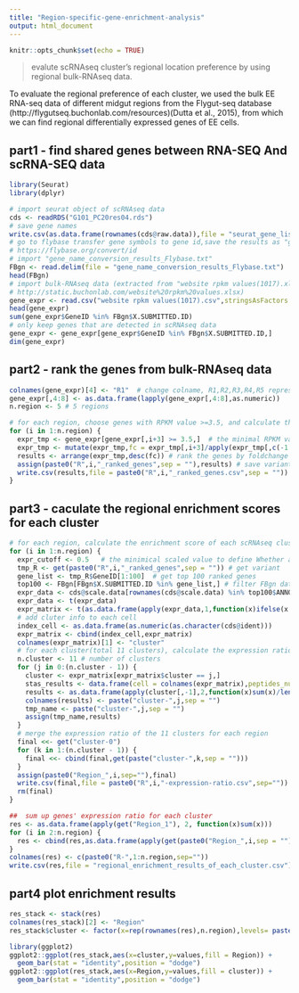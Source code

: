 ```yaml
---
title: "Region-specific-gene-enrichment-analysis"
output: html_document
---
```


```r
knitr::opts_chunk$set(echo = TRUE)
```

> evalute scRNAseq cluster's regional location preference by using regional bulk-RNAseq data.

To evaluate the regional preference of each cluster, we used the bulk EE RNA-seq data of different midgut regions from the Flygut-seq database (http://flygutseq.buchonlab.com/resources)(Dutta et al., 2015), from which we can find regional differentially expressed genes of EE cells.



## part1 -  find shared genes between RNA-SEQ And scRNA-SEQ data

```r
library(Seurat)
library(dplyr)

# import seurat object of scRNAseq data
cds <- readRDS("G101_PC20res04.rds") 
# save gene names
write.csv(as.data.frame(rownames(cds@raw.data)),file = "seurat_gene_list.csv",quote = FALSE,row.names = FALSE)
# go to flybase transfer gene symbols to gene id,save the results as "gene_name_conversion_results_Flybase.txt"
# https://flybase.org/convert/id
# import "gene_name_conversion_results_Flybase.txt"
FBgn <- read.delim(file = "gene_name_conversion_results_Flybase.txt")
head(FBgn)
# import bulk-RNAseq data (extracted from "website rpkm values(1017).xlsx" which is downloaded from
# http://static.buchonlab.com/website%20rpkm%20values.xlsx)
gene_expr <- read.csv("website rpkm values(1017).csv",stringsAsFactors = FALSE)
head(gene_expr)
sum(gene_expr$GeneID %in% FBgn$X.SUBMITTED.ID)
# only keep genes that are detected in scRNAseq data
gene_expr <- gene_expr[gene_expr$GeneID %in% FBgn$X.SUBMITTED.ID,]
dim(gene_expr)
```

## part2 - rank the genes from bulk-RNAseq data

```r
colnames(gene_expr)[4] <- "R1"  # change colname, R1,R2,R3,R4,R5 represent five gut regions
gene_expr[,4:8] <- as.data.frame(lapply(gene_expr[,4:8],as.numeric))
n.region <- 5 # 5 regions

# for each region, choose genes with RPKM value >=3.5, and calculate the foldchange compared with other four region.
for (i in 1:n.region) {
  expr_tmp <- gene_expr[gene_expr[,i+3] >= 3.5,]  # the minimal RPKM value!
  expr_tmp <- mutate(expr_tmp,fc = expr_tmp[,i+3]/apply(expr_tmp[,c(-1:-3,-i-3)],1,function(x)mean(x))) # calculate foldchange
  results <- arrange(expr_tmp,desc(fc)) # rank the genes by foldchange
  assign(paste0("R",i,"_ranked_genes",sep = ""),results) # save variant
  write.csv(results,file = paste0("R",i,"_ranked_genes.csv",sep = "")) # save results of each region
}
```

## part3 - caculate the regional enrichment scores for each cluster

```r
# for each region, calculate the enrichment score of each scRNAseq cluster.
for (i in 1:n.region) {
  expr_cutoff <- 0.5   # the minimical scaled value to define Whether a gene is expressed in a cell of scRNAseq data.
  tmp_R <- get(paste0("R",i,"_ranked_genes",sep = "")) # get variant
  gene_list <- tmp_R$GeneID[1:100]  # get top 100 ranked genes
  top100 <- FBgn[FBgn$X.SUBMITTED.ID %in% gene_list,] # filter FBgn data, only keep the top 100 genes
  expr_data <- cds@scale.data[rownames(cds@scale.data) %in% top100$ANNOTATION_SYMBOL | rownames(cds@scale.data) %in% top100$SYMBOL,] # get expression profile of the top 100 genes from scRNAseq scaled data(seurat object)
  expr_data <- t(expr_data)
  expr_matrix <- t(as.data.frame(apply(expr_data,1,function(x)ifelse(x >= expr_cutoff,1,0)))) # tranfer to a expression binary matrix, 0:not expressed, 1:expressed.
  # add cluter info to each cell
  index_cell <- as.data.frame(as.numeric(as.character(cds@ident)))
  expr_matrix <- cbind(index_cell,expr_matrix)
  colnames(expr_matrix)[1] <- "cluster"
  # for each cluster(total 11 clusters), calculate the expression ratio of each gene
  n.cluster <- 11 # number of clusters
  for (j in 0:(n.cluster - 1)) {
    cluster <- expr_matrix[expr_matrix$cluster == j,]
    stas_results <- data.frame(cell = colnames(expr_matrix),peptides_numbers = apply(expr_matrix, 2, function(x)sum(x)))
    results <- as.data.frame(apply(cluster[,-1],2,function(x)sum(x)/length(rownames(cluster))))
    colnames(results) <- paste("cluster-",j,sep = "")
    tmp_name <- paste("cluster-",j,sep = "")
    assign(tmp_name,results)
  }
  # merge the expression ratio of the 11 clusters for each region
  final <<- get("cluster-0")
  for (k in 1:(n.cluster - 1)) {
    final <<- cbind(final,get(paste("cluster-",k,sep = "")))
  }
  assign(paste0("Region_",i,sep=""),final)
  write.csv(final,file = paste0("R",i,"-expression-ratio.csv",sep=""))
  rm(final)
}

##  sum up genes' expression ratio for each cluster
res <- as.data.frame(apply(get("Region_1"), 2, function(x)sum(x)))
for (i in 2:n.region) {
  res <- cbind(res,as.data.frame(apply(get(paste0("Region_",i,sep = "")), 2, function(x)sum(x))))
}
colnames(res) <- c(paste0("R-",1:n.region,sep=""))
write.csv(res,file = "regional_enrichment_results_of_each_cluster.csv")
```

## part4  plot enrichment results

```r
res_stack <- stack(res)
colnames(res_stack)[2] <- "Region"
res_stack$cluster <- factor(x=rep(rownames(res),n.region),levels= paste("cluster-",0:(n.cluster - 1),sep=""))

library(ggplot2)
ggplot2::ggplot(res_stack,aes(x=cluster,y=values,fill = Region)) +
  geom_bar(stat = "identity",position = "dodge")
ggplot2::ggplot(res_stack,aes(x=Region,y=values,fill = cluster)) +
  geom_bar(stat = "identity",position = "dodge")
```


